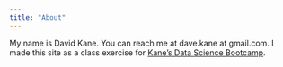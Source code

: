 ```yaml
---
title: "About"
---
```


My name is David Kane. You can reach me at dave.kane at gmail.com. I made this site as a class exercise for [Kane's Data Science Bootcamp](https://bootcamp.davidkane.info/).

